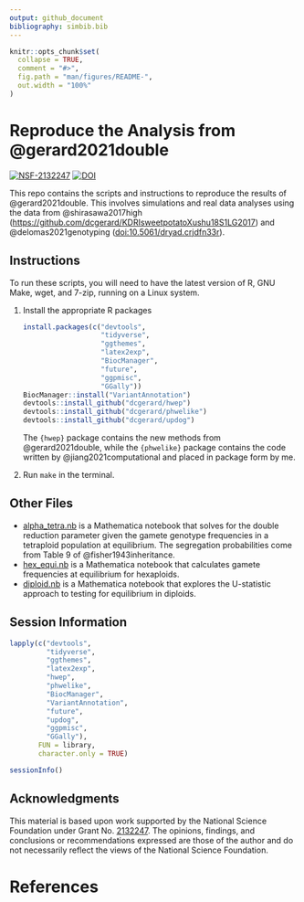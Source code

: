 ```yaml
---
output: github_document
bibliography: simbib.bib
---
```


<!-- README.md is generated from README.Rmd. Please edit that file -->

```r
knitr::opts_chunk$set(
  collapse = TRUE,
  comment = "#>",
  fig.path = "man/figures/README-",
  out.width = "100%"
)
```

# Reproduce the Analysis from @gerard2021double

[![NSF-2132247](https://img.shields.io/badge/NSF-2132247-blue.svg)](https://nsf.gov/awardsearch/showAward?AWD_ID=2132247)
[![DOI](https://zenodo.org/badge/DOI/10.5281/zenodo.5531872.svg)](https://doi.org/10.5281/zenodo.5531872)

This repo contains the scripts and instructions to reproduce the results of @gerard2021double. This involves simulations and real data analyses using the data from @shirasawa2017high (<https://github.com/dcgerard/KDRIsweetpotatoXushu18S1LG2017>) and @delomas2021genotyping ([doi:10.5061/dryad.crjdfn33r](https://www.doi.org/10.5061/dryad.crjdfn33r)).

## Instructions

To run these scripts, you will need to have the latest version of R, GNU Make, wget, and 7-zip, running on a Linux system.

1. Install the appropriate R packages

    ```r
    install.packages(c("devtools",
                       "tidyverse",
                       "ggthemes",
                       "latex2exp",
                       "BiocManager",
                       "future",
                       "ggpmisc",
                       "GGally"))
    BiocManager::install("VariantAnnotation")
    devtools::install_github("dcgerard/hwep")
    devtools::install_github("dcgerard/phwelike")
    devtools::install_github("dcgerard/updog")
    ```
    
    The `{hwep}` package contains the new methods from @gerard2021double, while the `{phwelike}` package contains the code written by @jiang2021computational and placed in package form by me.

2. Run `make` in the terminal.

## Other Files

- [alpha_tetra.nb](./analysis/alpha_tetra.nb) is a Mathematica
  notebook that solves for the double reduction parameter given the
  gamete genotype frequencies in a tetraploid population at equilibrium. 
  The segregation probabilities come from Table 9 of @fisher1943inheritance.
- [hex_equi.nb](./analysis/hex_equi.nb) is a Mathematica notebook that
  calculates gamete frequencies at equilibrium for hexaploids.
- [diploid.nb](./analysis/diploid.nb) is a Mathematica notebook that
  explores the U-statistic approach to testing for equilibrium in 
  diploids.
  
## Session Information

```r
lapply(c("devtools",
         "tidyverse",
         "ggthemes",
         "latex2exp",
         "hwep",
         "phwelike",
         "BiocManager",
         "VariantAnnotation",
         "future",
         "updog",
         "ggpmisc",
         "GGally"), 
       FUN = library,
       character.only = TRUE)
```

```r
sessionInfo()
```

## Acknowledgments

This material is based upon work supported by the National Science Foundation under Grant No. [2132247](https://www.nsf.gov/awardsearch/showAward?AWD_ID=2132247). The opinions, findings, and conclusions or recommendations expressed are those of the author and do not necessarily reflect the views of the National Science Foundation.

# References
